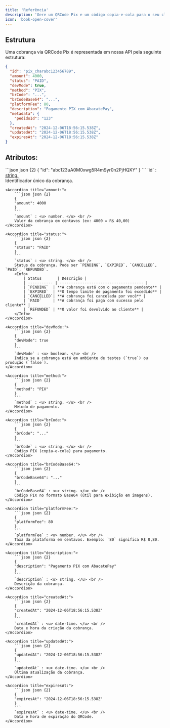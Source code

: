 ```yaml
---
title: 'Referência'
description: 'Gere um QRCode Pix e um código copia-e-cola para o seu cliente'
icon: 'book-open-cover'
---
```




## <Icon icon="folder-tree" type="solid"/> Estrutura

Uma cobrança via QRCode Pix é representada em nossa API pela seguinte estrutura:

```json json
{
  "id": "pix_charabc123456789",
  "amount": 4000,
  "status": "PAID",
  "devMode": true,
  "method": "PIX",
  "brCode": "...",
  "brCodeBase64": "...",
  "platformFee": 80,
  "description": "Pagamento PIX com AbacatePay",
  "metadata": {
    "pedidoId": "123"
  },
  "createdAt": "2024-12-06T18:56:15.538Z",
  "updatedAt": "2024-12-06T18:56:15.538Z",
  "expiresAt": "2024-12-06T18:56:15.538Z"
}
```

## Atributos:

<AccordionGroup>
    <Accordion title="id:">
        ```json json {2}
        {
        "id": "abc123uA0M0xwg5R4mSyr0n2PjHQXY"
        } 
        ```
        `id` : <u> string. </u> <br />
        Identificador único da cobrança.
    </Accordion>

    <Accordion title="amount:">
        ```json json {2}
        {
        "amount": 4000
        }
        ```
        `amount` : <u> number. </u> <br />
        Valor da cobrança em centavos (ex: 4000 = R$ 40,00)
    </Accordion>

    <Accordion title="status:">
        ```json json {2}
        {
        "status": "PAID"
        }
        ```
        `status` : <u> string. </u> <br />
        Status da cobrança. Pode ser `PENDING`, `EXPIRED`, `CANCELLED`, `PAID`, `REFUNDED`.
        <Info>
            | Status       | Descrição |
            | ----------- | ------------------------------------- |
            | `PENDING`  | **A cobrança está com o pagamento pendente** |
            | `EXPIRED`  | **O tempo limite de pagamento foi excedido** |
            | `CANCELLED`| **A cobrança foi cancelada por você** |
            | `PAID`     | **A cobrança foi paga com sucesso pelo cliente** |
            | `REFUNDED` | **O valor foi devolvido ao cliente** |
        </Info>
    </Accordion>

    <Accordion title="devMode:">
        ```json json {2}
        {
        "devMode": true
        }
        ```
        `devMode` : <u> boolean. </u> <br />
        Indica se a cobrança está em ambiente de testes (`true`) ou produção (`false`).
    </Accordion>

    <Accordion title="method:">
        ```json json {2}
        {
        "method": "PIX"
        }
        ```
        `method` : <u> string. </u> <br />
        Método de pagamento.
    </Accordion>

    <Accordion title="brCode:">
        ```json json {2}
        {
        "brCode": "..."
        }
        ```
        `brCode` : <u> string. </u> <br />
        Código PIX (copia-e-cola) para pagamento.
    </Accordion>

    <Accordion title="brCodeBase64:">
        ```json json {2}
        {
        "brCodeBase64": "..."
        }
        ```
        `brCodeBase64` : <u> string. </u> <br />
        Código PIX no formato Base64 (útil para exibição em imagens).
    </Accordion>

    <Accordion title="platformFee:">
        ```json json {2}
        {
        "platformFee": 80
        }
        ```
        `platformFee` : <u> number. </u> <br />
        Taxa da plataforma em centavos. Exemplo: `80` significa R$ 0,80.
    </Accordion>

    <Accordion title="description:">
        ```json json {2}
        {
        "description": "Pagamento PIX com AbacatePay"
        }
        ```
        `description` : <u> string. </u> <br />
        Descrição da cobrança.
    </Accordion>

    <Accordion title="createdAt:">
        ```json json {2}
        {
        "createdAt": "2024-12-06T18:56:15.538Z"
        }
        ```
        `createdAt` : <u> date-time. </u> <br />
        Data e hora da criação da cobrança.
    </Accordion>

    <Accordion title="updatedAt:">
        ```json json {2}
        {
        "updatedAt": "2024-12-06T18:56:15.538Z"
        }
        ```
        `updatedAt` : <u> date-time. </u> <br />
        Última atualização da cobrança.
    </Accordion>

    <Accordion title="expiresAt:">
        ```json json {2}
        {
        "expiresAt": "2024-12-06T18:56:15.538Z"
        }
        ```
        `expiresAt` : <u> date-time. </u> <br />
        Data e hora de expiração do QRCode.
    </Accordion>

</AccordionGroup>
